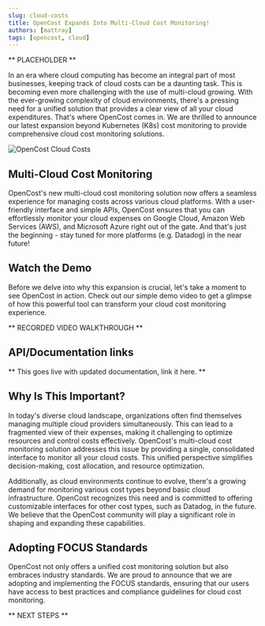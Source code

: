 ```yaml
---
slug: cloud-costs
title: OpenCost Expands Into Multi-Cloud Cost Monitoring!
authors: [mattray]
tags: [opencost, cloud]
---
```

** PLACEHOLDER **

In an era where cloud computing has become an integral part of most businesses, keeping track of cloud costs can be a daunting task. This is becoming even more challenging with the use of multi-cloud growing. With the ever-growing complexity of cloud environments, there's a pressing need for a unified solution that provides a clear view of all your cloud expenditures. That's where OpenCost comes in. We are thrilled to announce our latest expansion beyond Kubernetes (K8s) cost monitoring to provide comprehensive cloud cost monitoring solutions.

![OpenCost Cloud Costs](./img/screenshot.png)

## Multi-Cloud Cost Monitoring

OpenCost's new multi-cloud cost monitoring solution now offers a seamless experience for managing costs across various cloud platforms. With a user-friendly interface and simple APIs, OpenCost ensures that you can effortlessly monitor your cloud expenses on Google Cloud, Amazon Web Services (AWS), and Microsoft Azure right out of the gate. And that's just the beginning - stay tuned for more platforms (e.g. Datadog) in the near future!

## Watch the Demo

Before we delve into why this expansion is crucial, let's take a moment to see OpenCost in action. Check out our simple demo video to get a glimpse of how this powerful tool can transform your cloud cost monitoring experience.

** RECORDED VIDEO WALKTHROUGH **

## API/Documentation links

** This goes live with updated documentation, link it here. **

## Why Is This Important?

In today's diverse cloud landscape, organizations often find themselves managing multiple cloud providers simultaneously. This can lead to a fragmented view of their expenses, making it challenging to optimize resources and control costs effectively. OpenCost's multi-cloud cost monitoring solution addresses this issue by providing a single, consolidated interface to monitor all your cloud costs. This unified perspective simplifies decision-making, cost allocation, and resource optimization.

Additionally, as cloud environments continue to evolve, there's a growing demand for monitoring various cost types beyond basic cloud infrastructure. OpenCost recognizes this need and is committed to offering customizable interfaces for other cost types, such as Datadog, in the future. We believe that the OpenCost community will play a significant role in shaping and expanding these capabilities.

## Adopting FOCUS Standards

OpenCost not only offers a unified cost monitoring solution but also embraces industry standards. We are proud to announce that we are adopting and implementing the FOCUS standards, ensuring that our users have access to best practices and compliance guidelines for cloud cost monitoring.

** NEXT STEPS **
